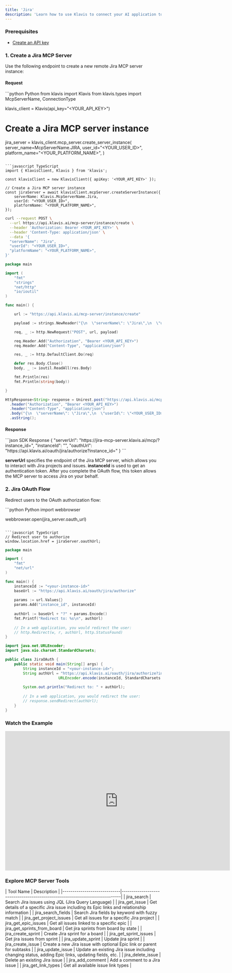 ```yaml
---
title: 'Jira'
description: 'Learn how to use Klavis to connect your AI application to Jira MCP Server'
---
```




### Prerequisites

- [Create an API key](https://www.klavis.ai/home/api-keys)

### 1. Create a Jira MCP Server

Use the following endpoint to create a new remote Jira MCP server instance:

#### Request
<CodeGroup>
```python Python
from klavis import Klavis
from klavis.types import McpServerName, ConnectionType

klavis_client = Klavis(api_key="<YOUR_API_KEY>")

# Create a Jira MCP server instance
jira_server = klavis_client.mcp_server.create_server_instance(
    server_name=McpServerName.JIRA,
    user_id="<YOUR_USER_ID>",
    platform_name="<YOUR_PLATFORM_NAME>",
)
```

```javascript TypeScript
import { KlavisClient, Klavis } from 'klavis';

const klavisClient = new KlavisClient({ apiKey: '<YOUR_API_KEY>' });

// Create a Jira MCP server instance
const jiraServer = await klavisClient.mcpServer.createServerInstance({
    serverName: Klavis.McpServerName.Jira,
    userId: "<YOUR_USER_ID>",
    platformName: "<YOUR_PLATFORM_NAME>",
});
```

```bash cURL
curl --request POST \
  --url https://api.klavis.ai/mcp-server/instance/create \
  --header 'Authorization: Bearer <YOUR_API_KEY>' \
  --header 'Content-Type: application/json' \
  --data '{
  "serverName": "Jira",
  "userId": "<YOUR_USER_ID>",
  "platformName": "<YOUR_PLATFORM_NAME>",
}'
```


```go Go
package main

import (
	"fmt"
	"strings"
	"net/http"
	"io/ioutil"
)

func main() {

	url := "https://api.klavis.ai/mcp-server/instance/create"

	payload := strings.NewReader("{\n  \"serverName\": \"Jira\",\n  \"userId\": \"<YOUR_USER_ID>\",\n  \"platformName\": \"<YOUR_PLATFORM_NAME>\"\n}")

	req, _ := http.NewRequest("POST", url, payload)

	req.Header.Add("Authorization", "Bearer <YOUR_API_KEY>")
	req.Header.Add("Content-Type", "application/json")

	res, _ := http.DefaultClient.Do(req)

	defer res.Body.Close()
	body, _ := ioutil.ReadAll(res.Body)

	fmt.Println(res)
	fmt.Println(string(body))

}
```

```java Java
HttpResponse<String> response = Unirest.post("https://api.klavis.ai/mcp-server/instance/create")
  .header("Authorization", "Bearer <YOUR_API_KEY>")
  .header("Content-Type", "application/json")
  .body("{\n  \"serverName\": \"Jira\",\n  \"userId\": \"<YOUR_USER_ID>\",\n  \"platformName\": \"<YOUR_PLATFORM_NAME>\"\n}")
  .asString();
```
</CodeGroup>

#### Response
<CodeGroup>
```json SDK Response
{
  "serverUrl": "https://jira-mcp-server.klavis.ai/mcp/?instance_id=<instance-id>",
  "instanceId": "<instance-id>",
  "oauthUrl": "https://api.klavis.ai/oauth/jira/authorize?instance_id=<instance-id>"
}
```
</CodeGroup>

<Check>**serverUrl** specifies the endpoint of the Jira MCP server, which allows you to interact with Jira projects and issues.</Check>
<Note>**instanceId** is used to get an authentication token. After you complete the OAuth flow, this token allows the MCP server to access Jira on your behalf.</Note>

### 2. Jira OAuth Flow

Redirect users to the OAuth authorization flow:

<CodeGroup>
```python Python
import webbrowser

webbrowser.open(jira_server.oauth_url)
```

```javascript TypeScript
// Redirect user to authorize
window.location.href = jiraServer.oauthUrl;
```



```go Go
package main

import (
    "fmt"
    "net/url"
)

func main() {
    instanceId := "<your-instance-id>"
    baseUrl := "https://api.klavis.ai/oauth/jira/authorize"
    
    params := url.Values{}
    params.Add("instance_id", instanceId)
    
    authUrl := baseUrl + "?" + params.Encode()
    fmt.Printf("Redirect to: %s\n", authUrl)
    
    // In a web application, you would redirect the user:
    // http.Redirect(w, r, authUrl, http.StatusFound)
}
```

```java Java
import java.net.URLEncoder;
import java.nio.charset.StandardCharsets;

public class JiraOAuth {
    public static void main(String[] args) {
        String instanceId = "<your-instance-id>";
        String authUrl = "https://api.klavis.ai/oauth/jira/authorize?instance_id=" + 
                        URLEncoder.encode(instanceId, StandardCharsets.UTF_8);
        
        System.out.println("Redirect to: " + authUrl);
        
        // In a web application, you would redirect the user:
        // response.sendRedirect(authUrl);
    }
}
```


</CodeGroup>

### Watch the Example
<iframe
  width="725"
  height="450"
  src="https://www.youtube.com/embed/K7NnYbEhmyM"
  title="YouTube video player"
  frameBorder="0"
  allow="accelerometer; autoplay; clipboard-write; encrypted-media; gyroscope; picture-in-picture; web-share"
  allowFullScreen
></iframe>

### Explore MCP Server Tools

<Accordion title="Tools Information">
| Tool Name                   | Description                                                                 |
|-----------------------------|-----------------------------------------------------------------------------|
| jira_search                 | Search Jira issues using JQL (Jira Query Language)                          |
| jira_get_issue              | Get details of a specific Jira issue including its Epic links and relationship information |
| jira_search_fields          | Search Jira fields by keyword with fuzzy match                              |
| jira_get_project_issues     | Get all issues for a specific Jira project                                  |
| jira_get_epic_issues        | Get all issues linked to a specific epic                                    |
| jira_get_sprints_from_board | Get jira sprints from board by state                                        |
| jira_create_sprint          | Create Jira sprint for a board                                              |
| jira_get_sprint_issues      | Get jira issues from sprint                                                 |
| jira_update_sprint          | Update jira sprint                                                          |
| jira_create_issue           | Create a new Jira issue with optional Epic link or parent for subtasks      |
| jira_update_issue           | Update an existing Jira issue including changing status, adding Epic links, updating fields, etc. |
| jira_delete_issue           | Delete an existing Jira issue                                               |
| jira_add_comment            | Add a comment to a Jira issue                                               |
| jira_get_link_types         | Get all available issue link types                                          |
</Accordion> 